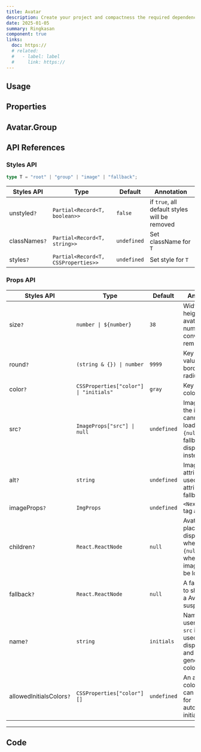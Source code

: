 ```yaml
---
title: Avatar
description: Create your project and compactness the required dependencies.
date: 2025-01-05
summary: Ringkasan
component: true
links:
  doc: https://
  # related:
  #   - label: label
  #     link: https://
---
```


## Usage

<AvatarDemosUsage />

## Properties

<AvatarDemosConfigurator />

## Avatar.Group

<AvatarDemosGroup />

## API References

### Styles API

```ts
type T = "root" | "group" | "image" | "fallback";
```

| Styles API    | Type                                | Default     | Annotation                                    |
| ------------- | ----------------------------------- | ----------- | --------------------------------------------- |
| unstyled`?`   | `Partial<Record<T, boolean>>`       | `false`     | if `true`, all default styles will be removed |
| classNames`?` | `Partial<Record<T, string>>`        | `undefined` | Set className for `T`                         |
| styles`?`     | `Partial<Record<T, CSSProperties>>` | `undefined` | Set style for `T`                             |

### Props API

| Styles API               | Type                                   | Default     | Annotation                                                                                   |
| ------------------------ | -------------------------------------- | ----------- | -------------------------------------------------------------------------------------------- |
| size`?`                  | `number \| ${number}`                  | `38`        | Width and height of the avatar, numbers are converted to rem                                 |
| round`?`                 | `(string & {}) \| number`              | `9999`      | Key of CSS value to set border-radius.                                                       |
| color`?`                 | `CSSProperties["color"] \| "initials"` | `gray`      | Key of CSS color.                                                                            |
| src`?`                   | `ImageProps["src"] \| null`            | `undefined` | Image url, if the image cannot be loaded or `src={null}`, then fallback is displayed instead |
| alt`?`                   | `string`                               | `undefined` | Image `alt` attribute, also used as `title` attribute for fallback                           |
| imageProps`?`            | `ImgProps`                             | `undefined` | `<NextImage/>` tag attributes                                                                |
| children`?`              | `React.ReactNode`                      | `null`      | Avatar placeholder, displayed when `src={null}` or when the image cannot be loaded.          |
| fallback`?`              | `React.ReactNode`                      | `null`      | A fallback tree to show when a Avatar src suspends.                                          |
| name`?`                  | `string`                               | `initials`  | Name of the user. When `src` is not set, used to display initials and to generate color.     |
| allowedInitialsColors`?` | `CSSProperties["color"][]`             | `undefined` | An array of colors that can be used for autogenerated initials                               |

---

## Code
